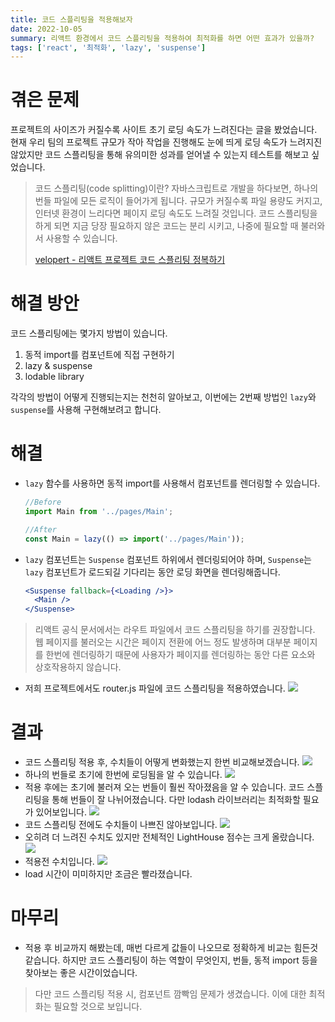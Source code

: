 ```yaml
---
title: 코드 스플리팅을 적용해보자
date: 2022-10-05
summary: 리액트 환경에서 코드 스플리팅을 적용하여 최적화를 하면 어떤 효과가 있을까?
tags: ['react', '최적화', 'lazy', 'suspense']
---
```


# 겪은 문제

프로젝트의 사이즈가 커질수록 사이트 초기 로딩 속도가 느려진다는 글을 봤었습니다. 현재 우리 팀의 프로젝트 규모가 작아 작업을 진행해도 눈에 띄게 로딩 속도가 느려지진 않았지만 코드 스플리팅을 통해 유의미한 성과를 얻어낼 수 있는지 테스트를 해보고 싶었습니다.

> 코드 스플리팅(code splitting)이란?
> 자바스크립트로 개발을 하다보면, 하나의 번들 파일에 모든 로직이 들어가게 됩니다. 규모가 커질수록 파일 용량도 커지고, 인터넷 환경이 느리다면 페이지 로딩 속도도 느려질 것입니다.
> 코드 스플리팅을 하게 되면 지금 당장 필요하지 않은 코드는 분리 시키고, 나중에 필요할 때 불러와서 사용할 수 있습니다.
>
> [velopert - 리액트 프로젝트 코드 스플리팅 정복하기](https://velog.io/@velopert/react-code-splitting)

# 해결 방안

코드 스플리팅에는 몇가지 방법이 있습니다.

1. 동적 import를 컴포넌트에 직접 구현하기
2. lazy & suspense
3. lodable library

각각의 방법이 어떻게 진행되는지는 천천히 알아보고, 이번에는 2번째 방법인 `lazy`와 `suspense`를 사용해 구현해보려고 합니다.

# 해결

- `lazy` 함수를 사용하면 동적 import를 사용해서 컴포넌트를 렌더링할 수 있습니다.

  ```jsx
  //Before
  import Main from '../pages/Main';

  //After
  const Main = lazy(() => import('../pages/Main'));
  ```

- `lazy` 컴포넌트는 `Suspense` 컴포넌트 하위에서 렌더링되어야 하며, `Suspense`는 `lazy` 컴포넌트가 로드되길 기다리는 동안 로딩 화면을 렌더링해줍니다.
  ```jsx
  <Suspense fallback={<Loading />}>
    <Main />
  </Suspense>
  ```

> 리액트 공식 문서에서는 라우트 파일에서 코드 스플리팅을 하기를 권장합니다. 웹 페이지를 불러오는 시간은 페이지 전환에 어느 정도 발생하며 대부분 페이지를 한번에 렌더링하기 때문에 사용자가 페이지를 렌더링하는 동안 다른 요소와 상호작용하지 않습니다.

- 저희 프로젝트에서도 router.js 파일에 코드 스플리팅을 적용하였습니다.
  <img src="/posts/code-splitting-with-lazy-and-suspense/1.png" />

# 결과

- 코드 스플리팅 적용 후, 수치들이 어떻게 변화했는지 한번 비교해보겠습니다.
  <img src="/posts/code-splitting-with-lazy-and-suspense/2.png" />
- 하나의 번들로 초기에 한번에 로딩됨을 알 수 있습니다.
  <img src="/posts/code-splitting-with-lazy-and-suspense/3.png" />
- 적용 후에는 초기에 불러져 오는 번들이 훨씬 작아졌음을 알 수 있습니다. 코드 스플리팅을 통해 번들이 잘 나뉘어졌습니다. 다만 lodash 라이브러리는 최적화할 필요가 있어보입니다.
  <img src="/posts/code-splitting-with-lazy-and-suspense/4.png" />
- 코드 스플리팅 전에도 수치들이 나쁘진 않아보입니다.
  <img src="/posts/code-splitting-with-lazy-and-suspense/5.png" />
- 오히려 더 느려진 수치도 있지만 전체적인 LightHouse 점수는 크게 올랐습니다.
  <img src="/posts/code-splitting-with-lazy-and-suspense/6.png" />
- 적용전 수치입니다.
  <img src="/posts/code-splitting-with-lazy-and-suspense/7.png" />
- load 시간이 미미하지만 조금은 빨라졌습니다.

# 마무리

- 적용 후 비교까지 해봤는데, 매번 다르게 값들이 나오므로 정확하게 비교는 힘든것 같습니다. 하지만 코드 스플리팅이 하는 역할이 무엇인지, 번들, 동적 import 등을 찾아보는 좋은 시간이었습니다.

> 다만 코드 스플리팅 적용 시, 컴포넌트 깜빡임 문제가 생겼습니다. 이에 대한 최적화는 필요할 것으로 보입니다.
